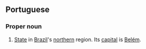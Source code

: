==Portuguese==
===Proper noun===
#[[State]] in [[Brazil]]'s [[northern]] region. Its [[capital]] is [[Belém]].